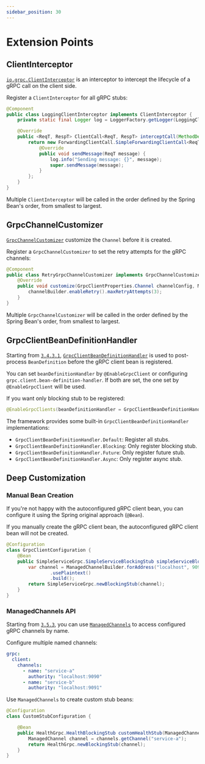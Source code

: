 ```yaml
---
sidebar_position: 30
---
```


# Extension Points

## ClientInterceptor

[`io.grpc.ClientInterceptor`](https://grpc.github.io/grpc-java/javadoc/io/grpc/ClientInterceptor.html) is an interceptor to intercept the lifecycle of a gRPC call on the client side.

Register a `ClientInterceptor` for all gRPC stubs:

```java
@Component
public class LoggingClientInterceptor implements ClientInterceptor {
    private static final Logger log = LoggerFactory.getLogger(LoggingClientInterceptor.class);

    @Override
    public <ReqT, RespT> ClientCall<ReqT, RespT> interceptCall(MethodDescriptor<ReqT, RespT> method, CallOptions callOptions, Channel next) {
        return new ForwardingClientCall.SimpleForwardingClientCall<ReqT, RespT>(next.newCall(method, callOptions)) {
            @Override
            public void sendMessage(ReqT message) {
                log.info("Sending message: {}", message);
                super.sendMessage(message);
            }
        };
    }
}
```

Multiple `ClientInterceptor` will be called in the order defined by the Spring Bean's order, from smallest to largest.

## GrpcChannelCustomizer

[`GrpcChannelCustomizer`](https://github.com/DanielLiu1123/grpc-starter/blob/main/grpc-boot-autoconfigure/grpc-client-boot-autoconfigure/src/main/java/grpcstarter/client/GrpcChannelCustomizer.java) customize the `Channel` before it is created.

Register a `GrpcChannelCustomizer` to set the retry attempts for the gRPC channels:

```java
@Component
public class RetryGrpcChannelCustomizer implements GrpcChannelCustomizer {
    @Override
    public void customize(GrpcClientProperties.Channel channelConfig, ManagedChannelBuilder<?> channelBuilder) {
        channelBuilder.enableRetry().maxRetryAttempts(3);
    }
}
```

Multiple `GrpcChannelCustomizer` will be called in the order defined by the Spring Bean's order, from smallest to largest.

## GrpcClientBeanDefinitionHandler

Starting from [`3.4.3.1`](https://github.com/DanielLiu1123/grpc-starter/releases/tag/v3.4.3.1),
[`GrpcClientBeanDefinitionHandler`](https://github.com/DanielLiu1123/grpc-starter/blob/main/grpc-boot-autoconfigure/grpc-client-boot-autoconfigure/src/main/java/grpcstarter/client/GrpcClientBeanDefinitionHandler.java)
is used to post-process `BeanDefinition` before the gRPC client bean is registered.

You can set `beanDefinitionHandler` by `@EnableGrpcClient` or configuring `grpc.client.bean-definition-handler`.
If both are set, the one set by `@EnableGrpcClient` will be used.

If you want only blocking stub to be registered:

```java
@EnableGrpcClients(beanDefinitionHandler = GrpcClientBeanDefinitionHandler.Blocking.class)
```

The framework provides some built-in `GrpcClientBeanDefinitionHandler` implementations:

- `GrpcClientBeanDefinitionHandler.Default`: Register all stubs.
- `GrpcClientBeanDefinitionHandler.Blocking`: Only register blocking stub.
- `GrpcClientBeanDefinitionHandler.Future`: Only register future stub.
- `GrpcClientBeanDefinitionHandler.Async`: Only register async stub.

## Deep Customization

### Manual Bean Creation

If you're not happy with the autoconfigured gRPC client bean,
you can configure it using the Spring original approach (`@Bean`).

If you manually create the gRPC client bean, the autoconfigured gRPC client bean will not be created.

```java
@Configuration
class GrpcClientConfiguration {
    @Bean
    public SimpleServiceGrpc.SimpleServiceBlockingStub simpleServiceBlockingStub() {
        var channel = ManagedChannelBuilder.forAddress("localhost", 9090)
                .usePlaintext()
                .build();
        return SimpleServiceGrpc.newBlockingStub(channel);
    }
}
```

### ManagedChannels API

Starting from [`3.5.3`](https://github.com/DanielLiu1123/grpc-starter/releases/tag/v3.5.3),
you can use [`ManagedChannels`](https://github.com/DanielLiu1123/grpc-starter/blob/main/grpc-boot-autoconfigure/grpc-client-boot-autoconfigure/src/main/java/grpcstarter/client/ManagedChannels.java)
to access configured gRPC channels by name.

Configure multiple named channels:

```yaml
grpc:
  client:
    channels:
      - name: "service-a"
        authority: "localhost:9090"
      - name: "service-b"
        authority: "localhost:9091"
```

Use `ManagedChannels` to create custom stub beans:

```java
@Configuration
class CustomStubConfiguration {

    @Bean
    public HealthGrpc.HealthBlockingStub customHealthStub(ManagedChannels channels) {
        ManagedChannel channel = channels.getChannel("service-a");
        return HealthGrpc.newBlockingStub(channel);
    }
}
```
